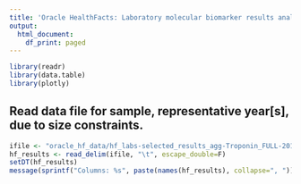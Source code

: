 ```yaml
---
title: 'Oracle HealthFacts: Laboratory molecular biomarker results analysis'
output:
  html_document:
    df_print: paged
---
```


```r
library(readr)
library(data.table)
library(plotly)
```

## Read data file for sample, representative year[s], due to size constraints.


```r
ifile <- "oracle_hf_data/hf_labs-selected_results_agg-Troponin_FULL-2018_OUT.tsv"
hf_results <- read_delim(ifile, "\t", escape_double=F)
setDT(hf_results)
message(sprintf("Columns: %s", paste(names(hf_results), collapse=", ")) )
```






